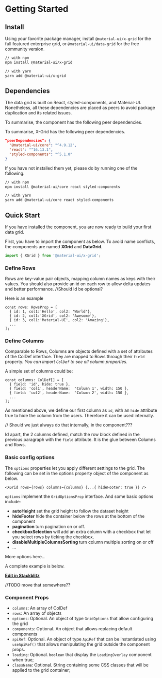 
<Meta title="1. Docs/1. Getting Started" component={XGrid} />

# Getting Started

## Install

Using your favorite package manager, install `@material-ui/x-grid` for the full featured enterprise grid, or `@material-ui/data-grid` for the free community version.

```sh
// with npm
npm install @material-ui/x-grid

// with yarn
yarn add @material-ui/x-grid
```

## Dependencies

The data grid is built on React, styled-components, and Material-UI.
Nonetheless, all these dependencies are placed as peers to avoid package duplication and its related issues.

To summarise, the component has the following peer dependencies.

To summarise, X-Grid has the following peer dependencies.

```json
"peerDependencies": {
  "@material-ui/core": "^4.9.12",
  "react": "^16.13.1",
  "styled-components": "^5.1.0"
}
```

If you have not installed them yet, please do by running one of the following.

```sh
// with npm
npm install @material-ui/core react styled-components

// with yarn
yarn add @material-ui/core react styled-components
```

## Quick Start

If you have installed the component, you are now ready to build your first data grid.

First, you have to import the component as below.
To avoid name conflicts, the components are named **XGrid** and **DataGrid**.

```js
import { XGrid } from '@material-ui/x-grid';
```

### Define Rows

Rows are key-value pair objects, mapping column names as keys with their values.
You should also provide an id on each row to allow delta updates and better performance. //Should Id be optional?

Here is an example

```tsx
const rows: RowsProp = [
  { id: 1, col1:'Hello', col2: 'World'},
  { id: 2, col1:'XGrid', col2: 'Awesome'},
  { id: 3, col1:'Material-UI', col2: 'Amazing'},
  ...
];
```

### Define Columns

Comparable to Rows, Columns are objects defined with a set of attributes of the ColDef interface.
They are mapped to Rows through their `field` property.
_You can import `ColDef` to see all column properties._

A simple set of columns could be:

```tsx
const columns: ColDef[] = [
  { field: 'id', hide: true },
  { field: 'col1', headerName:  'Column 1', width: 150 },
  { field: 'col2', headerName:  'Column 2', width: 150 },
  ...
];
```

As mentioned above, we define our first column as `id`, with an `hide` attribute true to hide the column from the users. Therefore it can be used internally.

// Should we just always do that internally, in the component???

Id apart, the 2 columns defined, match the row block defined in the previous paragraph with the `field` attribute. It is the glue between Columns and Rows.

### Basic config options

The `options` properties let you apply different settings to the grid. The following can be set in the options property object of the component as below.

`<XGrid rows={rows} columns={columns} {...{ hideFooter: true }} />`

`options` implement the `GridOptionsProp` interface. And some basic options include:

- **autoHeight** set the grid height to follow the dataset height
- **hideFooter** hide the container below the rows at the bottom of the component
- **pagination** turn pagination on or off.
- **checkboxSelection** will add an extra column with a checkbox that let you select rows by ticking the checkbox.
- **disableMultipleColumnsSorting** turn column multiple sorting on or off
- ...

More options here...

A complete example is below.

<QuickStartDemo />

**[Edit in Stackblitz](https://stackblitz.com/edit/x-grid-overview-demo)**

//TODO move that somewhere??

### Component Props

- `columns`: An array of ColDef
- `rows`: An array of objects
- `options`: Optional. An object of type `GridOptions` that allow configuring the grid
- `components`: Optional. An object that allows replacing default components
- `apiRef`: Optional. An object of type `ApiRef` that can be instantiated using `useApiRef()` that allows manipulating the grid outside the component props.
- `loading`: Optional. `boolean` that display the `LoadingOverlay` component when true;
- `className`: Optional. String containing some CSS classes that will be applied to the grid container;
